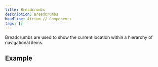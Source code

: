 ```yaml
---
title: Breadcrumbs
description: Breadcrumbs
headline: Atrium // Components
tags: []
---
```



Breadcrumbs are used to show the current location within a hierarchy of navigational items.

## Example

<Story id="breadcrumbsx--default" />
